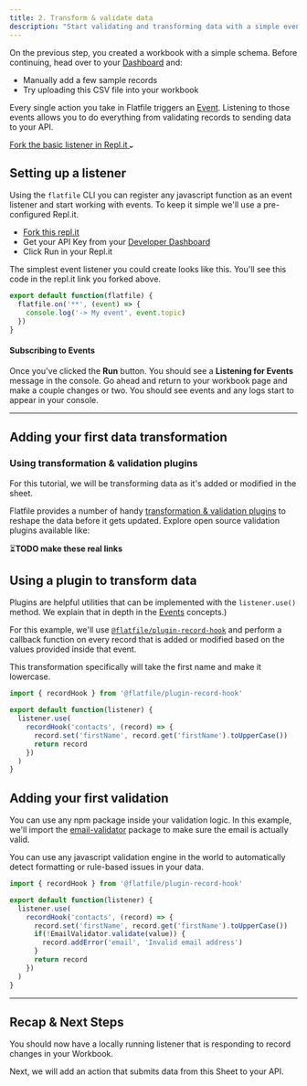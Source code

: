 ```yaml
---
title: 2. Transform & validate data
description: "Start validating and transforming data with a simple event handler in Flatfile."
---
```


On the previous step, you created a workbook with a simple schema. Before continuing, head over to your [Dashboard](https://platform.flatfile.com) and:
- Manually add a few sample records
- Try uploading this CSV file into your workbook

Every single action you take in Flatfile triggers an [Event](../concepts/events). Listening to those events allows you to do everything from validating records to sending data to your API.

<a target="_blank" class="group px-4 py-1.5 relative inline-flex items-center rounded-full shadow-sm text-sm font-medium"
   href="https://replit.com/@flatfile/get-started#index.ts">
  <span class="absolute inset-0 bg-primary-dark rounded-full group-hover:opacity-[0.9]"></span>
  <span class="z-10 mr-2 text-white">Fork the basic listener in Repl.it</span>
  <svg width="6" height="3" class="h-2 overflow-visible -rotate-90 text-white" aria-hidden="true"><path d="M0 0L3 3L6 0" fill="none" stroke="currentColor" stroke-width="1.5" stroke-linecap="round"></path></svg>
</a>

## Setting up a listener

Using the `flatfile` CLI you can register any javascript function as an event listener and start working with events. To keep it simple we'll use a pre-configured Repl.it.
- [Fork this repl.it](https://replit.com/@flatfile/get-started#index.ts)
- Get your API Key from your [Developer Dashboard](https://platform.flatfile.com/developers)
- Click Run in your Repl.it

The simplest event listener you could create looks like this. You'll see this code in the repl.it link you forked above.

```js listener.js
export default function(flatfile) {
  flatfile.on('**', (event) => {
    console.log('-> My event', event.topic)
  })
}
```

#### Subscribing to Events

Once you've clicked the **Run** button. You should see a **Listening for Events** message in the console. Go ahead and return to your workbook page and make a couple changes or two. You should see events and any logs start to appear in your console.

---

## Adding your first data transformation

### Using transformation & validation plugins

For this tutorial, we will be transforming data as it's added or modified in the sheet.

Flatfile provides a number of handy [transformation & validation plugins](https://plugins.flatfile.com) to reshape the data before it gets updated. Explore open source validation plugins available like:

⏳**TODO make these real links**

<CardGroup cols={3}>
  <Card color="#CB3837" title="@flatfile/plugin-autocast" icon="npm" href="https://plugins.flatfile.com">
  </Card>
  <Card color="#CB3837" title="@flatfile/plugin-pretty-dates" icon="npm" href="https://plugins.flatfile.com">
  </Card>
  <Card color="#CB3837" title="@flatfile/plugin-addresses" icon="npm" href="https://plugins.flatfile.com">
  </Card>
</CardGroup>

## Using a plugin to transform data

<Tip>Plugins are helpful utilities that can be implemented with the `listener.use()` method. We explain that in depth in the [Events](../concepts/events) concepts.)</Tip>

For this example, we'll use <code>[@flatfile/plugin-record-hook](https://www.npmjs.com/package/@flatfile/plugin-record-hook)</code> and perform a callback function on every record that is added or modified based on the values provided inside that event.

This transformation specifically will take the first name and make it lowercase.

```ts
import { recordHook } from '@flatfile/plugin-record-hook'

export default function(listener) {
  listener.use(
    recordHook('contacts', (record) => {
      record.set('firstName', record.get('firstName').toUpperCase())
      return record
    })
  )
}
```

## Adding your first validation

You can use any npm package inside your validation logic. In this example, we'll import the [email-validator](https://www.npmjs.com/package/email-validator) package
to make sure the email is actually valid.

<Tip>
You can use any javascript validation engine in the world to automatically detect formatting or rule-based issues
in your data.
</Tip>


```ts
import { recordHook } from '@flatfile/plugin-record-hook'

export default function(listener) {
  listener.use(
    recordHook('contacts', (record) => {
      record.set('firstName', record.get('firstName').toUpperCase())
      if(!EmailValidator.validate(value)) {
        record.addError('email', 'Invalid email address')
      }
      return record
    })
  )
}
```

---

## Recap & Next Steps

You should now have a locally running listener that is responding to record changes in your Workbook.

Next, we will add an action that submits data from this Sheet to your API.
